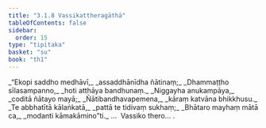 ```yaml
---
title: "3.1.8 Vassikattheragāthā"
tableOfContents: false
sidebar:
  order: 15
type: "tipitaka"
basket: "su"
book: "th1"
---
```



<DynamicBreadcrumb />

<Division number="240" book="th1" bookNo="19" page="265">

<Paragraph number="462" type="verses" book="th1">
_“Ekopi saddho medhāvī,_  
_assaddhānīdha ñātinaṃ;_  
_Dhammaṭṭho sīlasampanno,_  
_hoti atthāya bandhunaṃ._  

</Paragraph>

</Division>
<Division number="241" book="th1" bookNo="19" page="265">

<Paragraph number="463" type="verses" book="th1">
_Niggayha anukampāya,_  
_coditā ñātayo mayā;_  
_Ñātibandhavapemena,_  
_kāraṃ katvāna bhikkhusu._  

</Paragraph>

</Division>
<Division number="242" book="th1" bookNo="19" page="265">

<Paragraph number="464" type="verses" book="th1">
_Te abbhatītā kālaṅkatā,_  
_pattā te tidivaṃ sukhaṃ;_  
_Bhātaro mayhaṃ mātā ca,_  
_modanti kāmakāmino”ti._  


</Paragraph>
</Division>

<Paragraph number="465" type="center" book="th1">
…  Vassiko thero… .
</Paragraph>